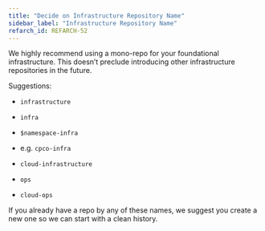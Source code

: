 ```yaml
---
title: "Decide on Infrastructure Repository Name"
sidebar_label: "Infrastructure Repository Name"
refarch_id: REFARCH-52
---
```


We highly recommend using a mono-repo for your foundational infrastructure. This doesn’t preclude introducing other
infrastructure repositories in the future.

Suggestions:

- `infrastructure`

- `infra`

- `$namespace-infra`

- e.g. `cpco-infra`

- `cloud-infrastructure`

- `ops`

- `cloud-ops`

If you already have a repo by any of these names, we suggest you create a new one so we can start with a clean history.
